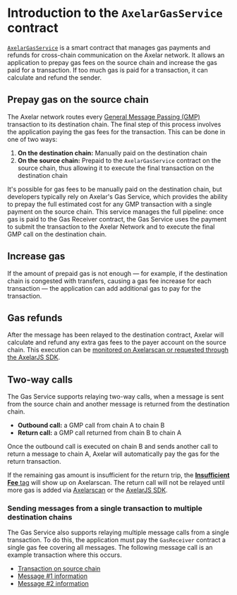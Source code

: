 # Introduction to the `AxelarGasService` contract

[`AxelarGasService`](https://github.com/axelarnetwork/axelar-gmp-sdk-solidity/blob/main/contracts/interfaces/IAxelarGasService.sol) is a smart contract that manages gas payments and refunds for cross-chain communication on the Axelar network. It allows an application to prepay gas fees on the source chain and increase the gas paid for a transaction. If too much gas is paid for a transaction, it can calculate and refund the sender.

## Prepay gas on the source chain

The Axelar network routes every [General Message Passing (GMP)](/dev/general-message-passing/overview) transaction to its destination chain. The final step of this process involves the application paying the gas fees for the transaction. This can be done in one of two ways:

1. **On the destination chain:** Manually paid on the destination chain
1. **On the source chain:** Prepaid to the `AxelarGasService` contract on the source chain, thus allowing it to execute the final transaction on the destination chain

It's possible for gas fees to be manually paid on the destination chain, but developers typically rely on Axelar's Gas Service, which provides the ability to prepay the full estimated cost for any GMP transaction with a single payment on the source chain. This service manages the full pipeline: once gas is paid to the Gas Receiver contract, the Gas Service uses the payment to submit the transaction to the Axelar Network and to execute the final GMP call on the destination chain.

## Increase gas

If the amount of prepaid gas is not enough — for example, if the destination chain is congested with transfers, causing a gas fee increase for each transaction — the application can add additional gas to pay for the transaction.

## Gas refunds

After the message has been relayed to the destination contract, Axelar will calculate and refund any extra gas fees to the payer account on the source chain. This execution can be [monitored on Axelarscan or requested through the AxelarJS SDK](/dev/general-message-passing/monitoring).

## Two-way calls

The Gas Service supports relaying two-way calls, when a message is sent from the source chain and another message is returned from the destination chain.

- **Outbound call:** a GMP call from chain A to chain B
- **Return call:** a GMP call returned from chain B to chain A

Once the outbound call is executed on chain B and sends another call to return a message to chain A, Axelar will automatically pay the gas for the return transaction.

If the remaining gas amount is insufficient for the return trip, the [**Insufficient Fee** tag](/dev/general-message-passing/monitoring) will show up on Axelarscan. The return call will not be relayed until more gas is added via [Axelarscan](/dev/general-message-passing/debug/transaction-recovery/#increase-gas-payment-to-the-gas-receiver-on-the-source-chain) or the [AxelarJS SDK](/dev/axelarjs-sdk/tx-status-query-recovery#2-increase-gas-payment).

### Sending messages from a single transaction to multiple destination chains 

The Gas Service also supports relaying multiple message calls from a single transaction. To do this, the application must pay the `GasReceiver` contract a single gas fee covering all messages. The following message call is an example transaction where this occurs.

- [Transaction on source chain](https://moonbase.moonscan.io/tx/0x25f0bdcdec0da17e1039161342603d3d537cb6ddc6637d1b22dbdf1ebf9706ed)
- [Message #1 information](https://testnet.axelarscan.io/gmp/0x25f0bdcdec0da17e1039161342603d3d537cb6ddc6637d1b22dbdf1ebf9706ed:1)
- [Message #2 information](https://testnet.axelarscan.io/gmp/0x25f0bdcdec0da17e1039161342603d3d537cb6ddc6637d1b22dbdf1ebf9706ed:3)
